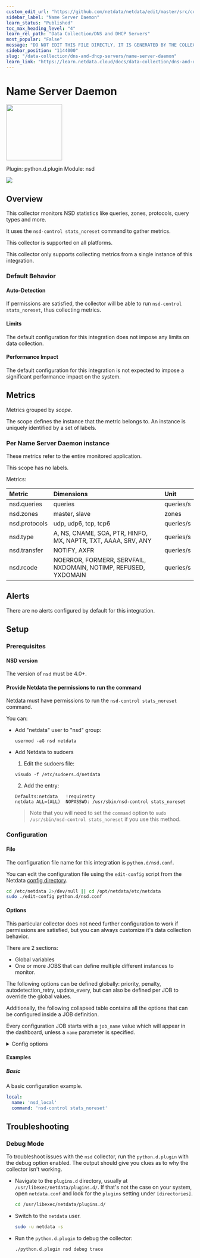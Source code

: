 ```yaml
---
custom_edit_url: "https://github.com/netdata/netdata/edit/master/src/collectors/python.d.plugin/nsd/metadata.yaml"
sidebar_label: "Name Server Daemon"
learn_status: "Published"
toc_max_heading_level: "4"
learn_rel_path: "Data Collection/DNS and DHCP Servers"
most_popular: "False"
message: "DO NOT EDIT THIS FILE DIRECTLY, IT IS GENERATED BY THE COLLECTOR'S metadata.yaml FILE"
sidebar_position: "1144000"
slug: "/data-collection/dns-and-dhcp-servers/name-server-daemon"
learn_link: "https://learn.netdata.cloud/docs/data-collection/dns-and-dhcp-servers/name-server-daemon"
---
```



# Name Server Daemon


<img src="https://netdata.cloud/img/nsd.svg" width="150"/>


Plugin: python.d.plugin
Module: nsd

<img src="https://img.shields.io/badge/maintained%20by-Netdata-%2300ab44" />

## Overview

This collector monitors NSD statistics like queries, zones, protocols, query types and more.


It uses the `nsd-control stats_noreset` command to gather metrics.


This collector is supported on all platforms.

This collector only supports collecting metrics from a single instance of this integration.


### Default Behavior

#### Auto-Detection

If permissions are satisfied, the collector will be able to run `nsd-control stats_noreset`, thus collecting metrics.

#### Limits

The default configuration for this integration does not impose any limits on data collection.

#### Performance Impact

The default configuration for this integration is not expected to impose a significant performance impact on the system.


## Metrics

Metrics grouped by *scope*.

The scope defines the instance that the metric belongs to. An instance is uniquely identified by a set of labels.



### Per Name Server Daemon instance

These metrics refer to the entire monitored application.

This scope has no labels.

Metrics:

| Metric | Dimensions | Unit |
|:------|:----------|:----|
| nsd.queries | queries | queries/s |
| nsd.zones | master, slave | zones |
| nsd.protocols | udp, udp6, tcp, tcp6 | queries/s |
| nsd.type | A, NS, CNAME, SOA, PTR, HINFO, MX, NAPTR, TXT, AAAA, SRV, ANY | queries/s |
| nsd.transfer | NOTIFY, AXFR | queries/s |
| nsd.rcode | NOERROR, FORMERR, SERVFAIL, NXDOMAIN, NOTIMP, REFUSED, YXDOMAIN | queries/s |



## Alerts

There are no alerts configured by default for this integration.


## Setup

### Prerequisites

#### NSD version

The version of `nsd` must be 4.0+.


#### Provide Netdata the permissions to run the command

Netdata must have permissions to run the `nsd-control stats_noreset` command.

You can:

- Add "netdata" user to "nsd" group:
  ```
  usermod -aG nsd netdata
  ```
- Add Netdata to sudoers
  1. Edit the sudoers file:
    ```
    visudo -f /etc/sudoers.d/netdata
    ```
  2. Add the entry:
    ```
    Defaults:netdata   !requiretty
    netdata ALL=(ALL)  NOPASSWD: /usr/sbin/nsd-control stats_noreset
    ```

  > Note that you will need to set the `command` option to `sudo /usr/sbin/nsd-control stats_noreset` if you use this method.



### Configuration

#### File

The configuration file name for this integration is `python.d/nsd.conf`.


You can edit the configuration file using the `edit-config` script from the
Netdata [config directory](/docs/configuring/configuration#the-netdata-config-directory).

```bash
cd /etc/netdata 2>/dev/null || cd /opt/netdata/etc/netdata
sudo ./edit-config python.d/nsd.conf
```
#### Options

This particular collector does not need further configuration to work if permissions are satisfied, but you can always customize it's data collection behavior.

There are 2 sections:

* Global variables
* One or more JOBS that can define multiple different instances to monitor.

The following options can be defined globally: priority, penalty, autodetection_retry, update_every, but can also be defined per JOB to override the global values.

Additionally, the following collapsed table contains all the options that can be configured inside a JOB definition.

Every configuration JOB starts with a `job_name` value which will appear in the dashboard, unless a `name` parameter is specified.


<details><summary>Config options</summary>

| Name | Description | Default | Required |
|:----|:-----------|:-------|:--------:|
| update_every | Sets the default data collection frequency. | 30 | no |
| priority | Controls the order of charts at the netdata dashboard. | 60000 | no |
| autodetection_retry | Sets the job re-check interval in seconds. | 0 | no |
| penalty | Indicates whether to apply penalty to update_every in case of failures. | yes | no |
| name | Job name. This value will overwrite the `job_name` value. JOBS with the same name are mutually exclusive. Only one of them will be allowed running at any time. This allows autodetection to try several alternatives and pick the one that works. |  | no |
| command | The command to run | nsd-control stats_noreset | no |

</details>

#### Examples

##### Basic

A basic configuration example.

```yaml
local:
  name: 'nsd_local'
  command: 'nsd-control stats_noreset'

```


## Troubleshooting

### Debug Mode

To troubleshoot issues with the `nsd` collector, run the `python.d.plugin` with the debug option enabled. The output
should give you clues as to why the collector isn't working.

- Navigate to the `plugins.d` directory, usually at `/usr/libexec/netdata/plugins.d/`. If that's not the case on
  your system, open `netdata.conf` and look for the `plugins` setting under `[directories]`.

  ```bash
  cd /usr/libexec/netdata/plugins.d/
  ```

- Switch to the `netdata` user.

  ```bash
  sudo -u netdata -s
  ```

- Run the `python.d.plugin` to debug the collector:

  ```bash
  ./python.d.plugin nsd debug trace
  ```


